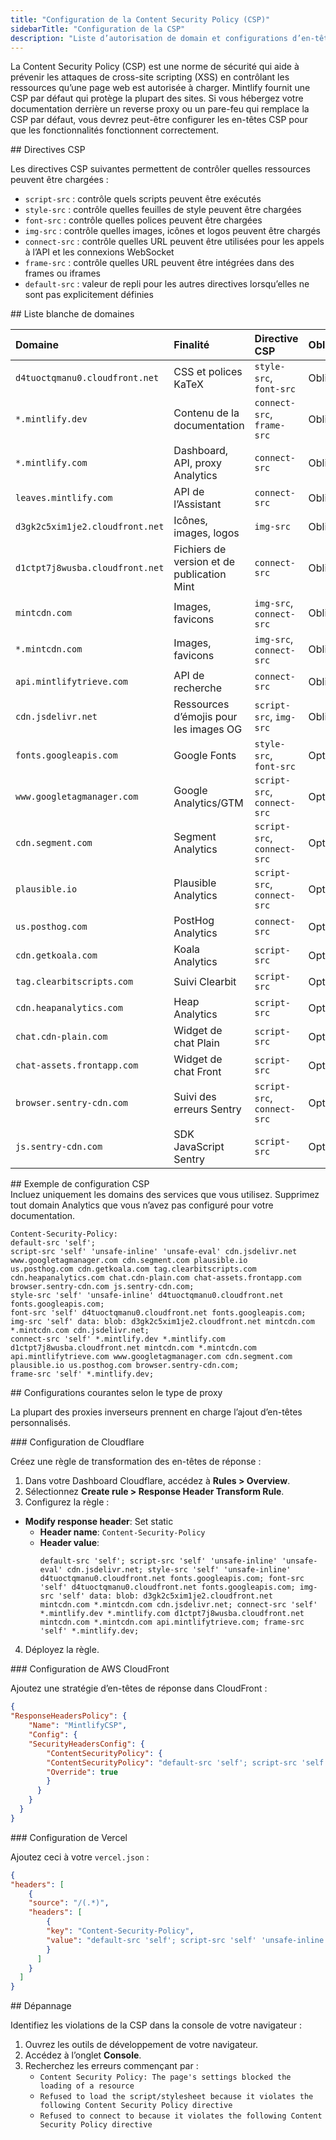 ```yaml
---
title: "Configuration de la Content Security Policy (CSP)"
sidebarTitle: "Configuration de la CSP"
description: "Liste d’autorisation de domain et configurations d’en-têtes pour les reverse proxies, pare-feu et réseaux qui appliquent des politiques de sécurité strictes"
---
```


La Content Security Policy (CSP) est une norme de sécurité qui aide à prévenir les attaques de cross-site scripting (XSS) en contrôlant les ressources qu’une page web est autorisée à charger. Mintlify fournit une CSP par défaut qui protège la plupart des sites. Si vous hébergez votre documentation derrière un reverse proxy ou un pare-feu qui remplace la CSP par défaut, vous devrez peut-être configurer les en-têtes CSP pour que les fonctionnalités fonctionnent correctement.

<div id="csp-directives">
  ## Directives CSP
</div>

Les directives CSP suivantes permettent de contrôler quelles ressources peuvent être chargées :

- `script-src` : contrôle quels scripts peuvent être exécutés
- `style-src` : contrôle quelles feuilles de style peuvent être chargées
- `font-src` : contrôle quelles polices peuvent être chargées
- `img-src` : contrôle quelles images, icônes et logos peuvent être chargés
- `connect-src` : contrôle quelles URL peuvent être utilisées pour les appels à l’API et les connexions WebSocket
- `frame-src` : contrôle quelles URL peuvent être intégrées dans des frames ou iframes
- `default-src` : valeur de repli pour les autres directives lorsqu’elles ne sont pas explicitement définies

<div id="domain-whitelist">
  ## Liste blanche de domaines
</div>

| Domaine | Finalité | Directive CSP | Obligatoire |
|:-------|:--------|:--------------|:-------|
| `d4tuoctqmanu0.cloudfront.net` | CSS et polices KaTeX | `style-src`, `font-src` | Obligatoire |
| `*.mintlify.dev` | Contenu de la documentation | `connect-src`, `frame-src` | Obligatoire |
| `*.mintlify.com` | Dashboard, API, proxy Analytics | `connect-src` | Obligatoire |
| `leaves.mintlify.com` | API de l’Assistant | `connect-src` | Obligatoire |
| `d3gk2c5xim1je2.cloudfront.net` | Icônes, images, logos | `img-src` | Obligatoire |
| `d1ctpt7j8wusba.cloudfront.net` | Fichiers de version et de publication Mint | `connect-src` | Obligatoire |
| `mintcdn.com` | Images, favicons | `img-src`, `connect-src` | Obligatoire |
| `*.mintcdn.com` | Images, favicons | `img-src`, `connect-src` | Obligatoire |
| `api.mintlifytrieve.com` | API de recherche | `connect-src` | Obligatoire |
| `cdn.jsdelivr.net` | Ressources d’émojis pour les images OG | `script-src`, `img-src` | Obligatoire |
| `fonts.googleapis.com` | Google Fonts | `style-src`, `font-src` | Optionnel |
| `www.googletagmanager.com` | Google Analytics/GTM | `script-src`, `connect-src` | Optionnel |
| `cdn.segment.com` | Segment Analytics | `script-src`, `connect-src` | Optionnel |
| `plausible.io` | Plausible Analytics | `script-src`, `connect-src` | Optionnel |
| `us.posthog.com` | PostHog Analytics | `connect-src` | Optionnel |
| `cdn.getkoala.com` | Koala Analytics | `script-src` | Optionnel |
| `tag.clearbitscripts.com` | Suivi Clearbit | `script-src` | Optionnel |
| `cdn.heapanalytics.com` | Heap Analytics | `script-src` | Optionnel |
| `chat.cdn-plain.com` | Widget de chat Plain | `script-src` | Optionnel |
| `chat-assets.frontapp.com` | Widget de chat Front | `script-src` | Optionnel |
| `browser.sentry-cdn.com` | Suivi des erreurs Sentry | `script-src`, `connect-src` | Optionnel |
| `js.sentry-cdn.com` | SDK JavaScript Sentry | `script-src` | Optionnel |

<div id="example-csp-configuration">
  ## Exemple de configuration CSP
</div>

<Note>
  Incluez uniquement les domains des services que vous utilisez. Supprimez tout domain Analytics que vous n’avez pas configuré pour votre documentation.
</Note>

```text wrap
Content-Security-Policy:
default-src 'self';
script-src 'self' 'unsafe-inline' 'unsafe-eval' cdn.jsdelivr.net www.googletagmanager.com cdn.segment.com plausible.io
us.posthog.com cdn.getkoala.com tag.clearbitscripts.com cdn.heapanalytics.com chat.cdn-plain.com chat-assets.frontapp.com
browser.sentry-cdn.com js.sentry-cdn.com;
style-src 'self' 'unsafe-inline' d4tuoctqmanu0.cloudfront.net fonts.googleapis.com;
font-src 'self' d4tuoctqmanu0.cloudfront.net fonts.googleapis.com;
img-src 'self' data: blob: d3gk2c5xim1je2.cloudfront.net mintcdn.com *.mintcdn.com cdn.jsdelivr.net;
connect-src 'self' *.mintlify.dev *.mintlify.com d1ctpt7j8wusba.cloudfront.net mintcdn.com *.mintcdn.com
api.mintlifytrieve.com www.googletagmanager.com cdn.segment.com plausible.io us.posthog.com browser.sentry-cdn.com;
frame-src 'self' *.mintlify.dev;
```


<div id="common-configurations-by-proxy-type">
  ## Configurations courantes selon le type de proxy
</div>

La plupart des proxies inverseurs prennent en charge l’ajout d’en-têtes personnalisés.

<div id="cloudflare-configuration">
  ### Configuration de Cloudflare
</div>

Créez une règle de transformation des en-têtes de réponse :

1. Dans votre Dashboard Cloudflare, accédez à **Rules > Overview**.
2. Sélectionnez **Create rule > Response Header Transform Rule**.
3. Configurez la règle :

- **Modify response header**: Set static
  - **Header name**: `Content-Security-Policy`
  - **Header value**:
    ```text wrap
    default-src 'self'; script-src 'self' 'unsafe-inline' 'unsafe-eval' cdn.jsdelivr.net; style-src 'self' 'unsafe-inline' d4tuoctqmanu0.cloudfront.net fonts.googleapis.com; font-src 'self' d4tuoctqmanu0.cloudfront.net fonts.googleapis.com; img-src 'self' data: blob: d3gk2c5xim1je2.cloudfront.net mintcdn.com *.mintcdn.com cdn.jsdelivr.net; connect-src 'self' *.mintlify.dev *.mintlify.com d1ctpt7j8wusba.cloudfront.net mintcdn.com *.mintcdn.com api.mintlifytrieve.com; frame-src 'self' *.mintlify.dev;
    ```

4. Déployez la règle.

<div id="aws-cloudfront-configuration">
  ### Configuration de AWS CloudFront
</div>

Ajoutez une stratégie d’en-têtes de réponse dans CloudFront :

```json
{
"ResponseHeadersPolicy": {
    "Name": "MintlifyCSP",
    "Config": {
    "SecurityHeadersConfig": {
        "ContentSecurityPolicy": {
        "ContentSecurityPolicy": "default-src 'self'; script-src 'self' 'unsafe-inline' 'unsafe-eval' cdn.jsdelivr.net; style-src 'self' 'unsafe-inline' d4tuoctqmanu0.cloudfront.net fonts.googleapis.com; font-src 'self' d4tuoctqmanu0.cloudfront.net fonts.googleapis.com; img-src 'self' data: blob: d3gk2c5xim1je2.cloudfront.net mintcdn.com *.mintcdn.com cdn.jsdelivr.net; connect-src 'self' *.mintlify.dev *.mintlify.com d1ctpt7j8wusba.cloudfront.net mintcdn.com *.mintcdn.com api.mintlifytrieve.com; frame-src 'self' *.mintlify.dev;",
        "Override": true
        }
      }
    }
  }
}
```


<div id="vercel-configuration">
  ### Configuration de Vercel
</div>

Ajoutez ceci à votre `vercel.json` :

```json
{
"headers": [
    {
    "source": "/(.*)",
    "headers": [
        {
        "key": "Content-Security-Policy",
        "value": "default-src 'self'; script-src 'self' 'unsafe-inline' 'unsafe-eval' cdn.jsdelivr.net; style-src 'self' 'unsafe-inline' d4tuoctqmanu0.cloudfront.net fonts.googleapis.com; font-src 'self' d4tuoctqmanu0.cloudfront.net fonts.googleapis.com; img-src 'self' data: blob: d3gk2c5xim1je2.cloudfront.net mintcdn.com *.mintcdn.com cdn.jsdelivr.net; connect-src 'self' *.mintlify.dev *.mintlify.com d1ctpt7j8wusba.cloudfront.net mintcdn.com *.mintcdn.com api.mintlifytrieve.com; frame-src 'self' *.mintlify.dev;"
        }
      ]
    }
  ]
}
```


<div id="troubleshooting">
  ## Dépannage
</div>

Identifiez les violations de la CSP dans la console de votre navigateur :

1. Ouvrez les outils de développement de votre navigateur.
2. Accédez à l’onglet **Console**.
3. Recherchez les erreurs commençant par :
    - `Content Security Policy: The page's settings blocked the loading of a resource`
    - `Refused to load the script/stylesheet because it violates the following Content Security Policy directive`
    - `Refused to connect to because it violates the following Content Security Policy directive`